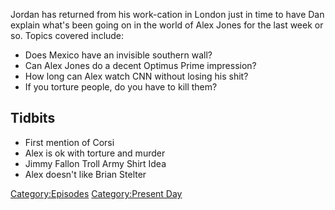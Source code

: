{{DEFAULTSORT:
    #_EPISODE_0008:January 26-27, 2017
}}{{Episode
    | title             = January 26-27, 2017
    | caption           = [https://knowledgefight.libsyn.com/knowledge-fight-jan-26-27-2017 Listen to this episode on Libsyn]
    | episodeNumber     = 8
    | length            = 02:28:37
    | airDate           = February 1, 2017
    | coverageStartDate = January 26, 2017
    | coverageEndDate   = January 27, 2017
    | episodeType       = [[:Category:Present Day|Present Day]]
    | appearance        = [[Jerome Corsi]], [[Brian Stelter]]
    | previousEpisode   = [[7: January 23-24, 2017]]
    | nextEpisode       = [[9: Joe Rogan Appearance]]
}}

{{Stub}}

Jordan has returned from his work-cation in London just in time to have Dan explain what's been going on in the world of Alex Jones for the last week or so. Topics covered include:

*Does Mexico have an invisible southern wall?
*Can Alex Jones do a decent Optimus Prime impression?
*How long can Alex watch CNN without losing his shit?
*If you torture people, do you have to kill them?

==Tidbits==

*First mention of Corsi
*Alex is ok with torture and murder
*Jimmy Fallon Troll Army Shirt Idea
*Alex doesn't like Brian Stelter

[[Category:Episodes]]
[[Category:Present Day]]
